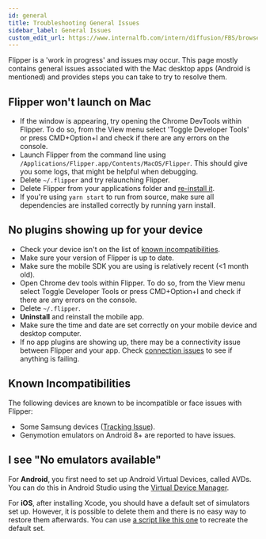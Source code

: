 ```yaml
---
id: general
title: Troubleshooting General Issues
sidebar_label: General Issues
custom_edit_url: https://www.internalfb.com/intern/diffusion/FBS/browsefile/master/xplat/sonar/docs/getting-started/troubleshooting/general.mdx
---
```



Flipper is a 'work in progress' and issues may occur. This page mostly contains general issues associated with the Mac desktop apps (Android is mentioned) and provides steps you can take to try to resolve them.

<InternalGeneral />

## Flipper won't launch on Mac

* If the window is appearing, try opening the Chrome DevTools within Flipper. To do so, from the View menu select 'Toggle Developer Tools' or press CMD+Option+I and check if there are any errors on the console.
* Launch Flipper from the command line using `/Applications/Flipper.app/Contents/MacOS/Flipper`. This should give you some logs, that might be helpful when debugging.
* Delete `~/.flipper` and try relaunching Flipper.
* Delete Flipper from your applications folder and [re-install it](../index.mdx#installation).
* If you're using `yarn start` to run from source, make sure all dependencies are installed correctly by running yarn install.

## No plugins showing up for your device

* Check your device isn't on the list of [known incompatibilities](#known-incompatibilities).
* Make sure your version of Flipper is up to date.
* Make sure the mobile SDK you are using is relatively recent (<1 month old).
* Open Chrome dev tools within Flipper. To do so, from the View menu select Toggle Developer Tools or press CMD+Option+I and check if there are any errors on the console.
* Delete `~/.flipper`.
* **Uninstall** and reinstall the mobile app.
* Make sure the time and date are set correctly on your mobile device and desktop computer.
* If no app plugins are showing up, there may be a connectivity issue between Flipper and your app. Check [connection issues](#connection-issues) to see if anything is failing.

## Known Incompatibilities

The following devices are known to be incompatible or face issues with Flipper:

* Some Samsung devices ([Tracking Issue](https://github.com/facebook/flipper/issues/92)).
* Genymotion emulators on Android 8+ are reported to have issues.

## I see "No emulators available"

For **Android**, you first need to set up Android Virtual Devices, called AVDs. You
can do this in Android Studio using the [Virtual Device Manager](https://developer.android.com/studio/run/managing-avds).

For **iOS**, after installing Xcode, you should have a default set of simulators set up. However,
it is possible to delete them and there is no easy way to restore them afterwards. You can use
[a script like this one](https://gist.github.com/dynamicguy/e8756a9f0f50af86d6e746d4b1ab6a09) to
recreate the default set.
